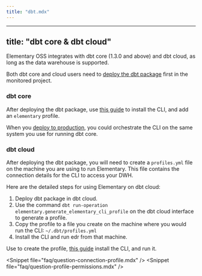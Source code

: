 ```yaml
---
title: "dbt.mdx"
---
```


---
title: "dbt core & dbt cloud"
---

Elementary OSS integrates with dbt core (1.3.0 and above) and dbt cloud, as long as the data warehouse is supported.

Both dbt core and cloud users need to [deploy the dbt package](/oss/quickstart/quickstart-cli-package) first in the monitored project.

### dbt core

After deploying the dbt package, use [this guide](/oss/quickstart/quickstart-cli) to install the CLI, and add an `elementary` profile.

When you [deploy to production](/oss/deployment-and-configuration/elementary-in-production), you could orchestrate the CLI on the same system you use for running dbt core.

### dbt cloud

After deploying the dbt package, you will need to create a `profiles.yml` file on the machine you are using to run Elementary.
This file contains the connection details for the CLI to access your DWH.

Here are the detailed steps for using Elementary on dbt cloud:

1. Deploy dbt package in dbt cloud.
2. Use the command `dbt run-operation elementary.generate_elementary_cli_profile` on the dbt cloud interface to generate a profile.
3. Copy the profile to a file you create on the machine where you would run the CLI: `~/.dbt/profiles.yml`
4. Install the CLI and run edr from that machine.

Use to create the profile, [this guide](/oss/quickstart/quickstart-cli) install the CLI, and run it.

&lt;Snippet file="faq/question-connection-profile.mdx" /&gt;
&lt;Snippet file="faq/question-profile-permissions.mdx" /&gt;
